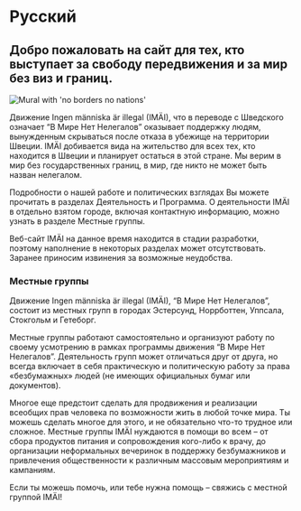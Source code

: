 
# Русский

## Добро пожаловать на сайт для тех, кто выступает за свободу передвижения и за мир без виз и границ.

<Image src={noBorders} alt="Mural with 'no borders no nations'" priority/>

Движение Ingen människa är illegal (IMÄI), что в переводе с Шведского означает “В Мире Нет Нелегалов” оказывает поддержку людям, вынужденным скрываться после отказа в убежище на территории Швеции. IMÄI добивается вида на жительство для всех тех, кто  находится в Швеции и планирует остаться в этой стране. Мы верим в мир без государственных границ, в мир, где никто не может быть назван нелегалом.

Подробности о нашей работе и политических взглядах Вы можете прочитать в разделах Деятельность и Программа. О деятельности IMÄI в отдельно взятом городе, включая контактную информацию, можно узнать в разделе Местные группы.

Веб-сайт IMÄI на данное время находится в стадии разработки, поэтому наполнение в некоторых разделах может отсутствовать. Заранее приносим извинения за возможные неудобства.

### Местные группы

Движение Ingen människa är illegal (IMÄI), “В Мире Нет Нелегалов”, состоит из местных групп в городах Эстерсунд, Норрботтен, Уппсала, Стокгольм и Гетеборг.

Местные группы работают самостоятельно и организуют работу по своему усмотрению в рамках программы движения “В Мире Нет Нелегалов”. Деятельность групп может отличаться друг от друга, но всегда включает в себя практическую и политическую работу за права «безбумажных» людей (не имеющих официальных бумаг или  документов).

Многое еще предстоит сделать для продвижения и реализации всеобщих прав человека по возможности жить в любой точке мира. Ты можешь сделать многое для этого, и не обязательно что-то трудное или сложное. Местные группы IMÄI нуждаются в помощи во всем – от сбора продуктов питания и сопровождения кого-либо к врачу, до организации неформальных вечеринок в поддержку безбумажников и привлечения общественности к различным массовым мероприятиям и кампаниям.

Если ты можешь помочь, или тебе нужна помощь – свяжись с местной группой IMÄI!

<Local appearance="transparent"/>
